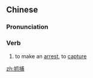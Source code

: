 ==Chinese==
{{zh-forms}}

===Pronunciation===
{{zh-pron
|m=zhuābǔ
|cat=v
}}

===Verb===
{{zh-verb}}
# to make an [[arrest]], to [[capture]]

[[zh:抓捕]]